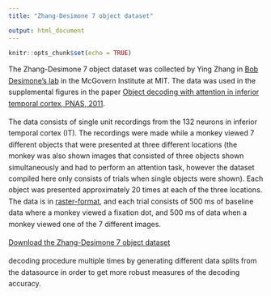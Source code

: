 ```yaml
---
title: "Zhang-Desimone 7 object dataset"

output: html_document
---
```


```r
knitr::opts_chunk$set(echo = TRUE)
```
<div style="line-height: 1.6em;">

The Zhang-Desimone 7 object dataset was collected by Ying Zhang in [Bob Desimone’s lab](http://mcgovern.mit.edu/principal-investigators/robert-desimone) in the McGovern Institute at MIT. The data was used in the supplemental figures in the paper [Object decoding with attention in inferior temporal cortex, PNAS, 2011](http://www.pnas.org/content/108/21/8850).

The data consists of single unit recordings from the 132 neurons in inferior temporal cortex (IT). The recordings were made while a monkey viewed 7 different objects that were presented at three different locations (the monkey was also shown images that consisted of three objects shown simultaneously and had to perform an attention task, however the dataset compiled here only consists of trials when single objects were shown). Each object was presented approximately 20 times at each of the three locations. The data is in [raster-format](Raster-format.html), and each trial consists of 500 ms of baseline data where a monkey viewed a fixation dot, and 500 ms of data when a monkey viewed one of the 7 different images.

[Download the Zhang-Desimone 7 object dataset](http://www.readout.info/download/2860/)

decoding procedure multiple times by generating different data splits from the datasource in order to get more robust measures of the decoding accuracy.

</div> 